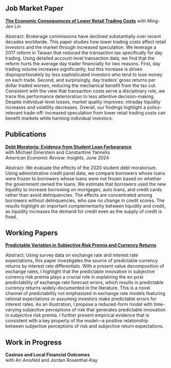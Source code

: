 

## Job Market Paper

**[The Economic Consequences of Lower Retail Trading Costs](papers/JMP_draft.pdf){.paper-title}** 
with Ming-Jen Lin  

::: {.abstract}
Abstract: Brokerage commissions have declined substantially over recent decades worldwide.  This paper studies how lower trading costs affect retail investors and the market through increased speculation. We leverage a 2017 reform in Taiwan that reduced the transaction tax specifically for day trading. Using detailed account-level transaction data, we find that the reform hurts the average day trader financially for two reasons. First, day trading volume increases significantly, but this increase is driven disproportionately by less sophisticated investors who tend to lose money on each trade. Second, and surprisingly, day traders' gross returns per dollar traded worsen, reducing the mechanical benefit from the tax cut. Consistent with the view that transaction costs serve a disciplinary role, we trace this performance deterioration to less attentive decision-making. Despite individual-level losses, market quality improves: intraday liquidity increases and volatility decreases. Overall, our findings highlight a policy-relevant trade-off: increased speculation from lower retail trading costs can benefit markets while harming individual investors.

:::




## Publications

**[Debt Moratoria: Evidence from Student Loan Forbearance](https://www.aeaweb.org/articles?id=10.1257/aeri.20230032){.paper-title}**  
with Michael Dinerstein and Constantine Yannelis  
*American Economic Review: Insights*, June 2024

::: {.abstract}
Abstract: We evaluate the effects of the 2020 student debt moratorium. Using administrative credit panel data, we compare borrowers whose loans were frozen to borrowers whose loans were not frozen based on whether the government owned the loans. We estimate that borrowers used the new liquidity to increase borrowing on mortgages, auto loans, and credit cards rather than avoid delinquencies. The effects are concentrated among borrowers without delinquencies, who saw no change in credit scores. The results highlight an important complementarity between liquidity and credit, as liquidity increases the demand for credit even as the supply of credit is fixed.
:::


## Working Papers

**[Predictable Variation in Subjective Risk Premia and Currency Returns](papers/fx_belief.pdf){.paper-title}**

::: {.abstract}
Abstract: Using survey data on exchange rate and interest rate expectations, this paper investigates the source of predictable currency returns by interest rate differentials. With a present value decomposition of exchange rates, I highlight that the predictable innovation in subjective currency risk premia plays a crucial role in explaining the ex-post predictability of exchange rate forecast errors, which results in predictable currency returns widely-documented in the literature. This is a novel channel of predictability not emphasized in exchange rate models featuring rational expectations or assuming investors make predictable errors for interest rates. As an illustration, I propose a reduced-form model with time-varying subjective perceptions of risk that generates predictable innovation in subjective risk premia. I further present empirical evidence that is consistent with a key property of the model---a positive relationship between subjective perceptions of risk and subjective return expectations.
:::


## Work in Progress

**Casinos and Local Financial Outcomes**  
with Ari Anisfeld and Jordan Rosenthal-Kay